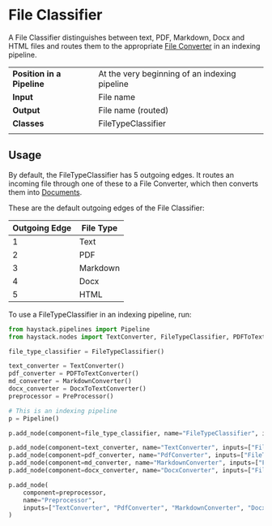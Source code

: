 # File Classifier

A File Classifier distinguishes between text, PDF, Markdown, Docx and HTML files and routes them to the appropriate [File Converter](/pipeline_nodes/v1.7.0/file-converters) in an indexing pipeline.

|||
|-------------|-----------------------------------------------------------------------------------------------------------------------------------------------------------------------------|
|__Position in a Pipeline__| At the very beginning of an indexing pipeline |
|__Input__       | File name                                                                                                                                                                  |
|__Output__      | File name (routed)                                                                                                             |
|__Classes__     | FileTypeClassifier                                                                                                           |
|||

## Usage

By default, the FileTypeClassifier has 5 outgoing edges.
It routes an incoming file through one of these to a File Converter,
which then converts them into [Documents](/components/v1.7.0/documents-answers-labels#document).

These are the default outgoing edges of the File Classifier:

| Outgoing Edge | File Type |
|---------------|-----------|
| 1             | Text      |
| 2             | PDF       |
| 3             | Markdown  |
| 4             | Docx      |
| 5             | HTML      |

To use a FileTypeClassifier in an indexing pipeline, run:

```python
from haystack.pipelines import Pipeline
from haystack.nodes import TextConverter, FileTypeClassifier, PDFToTextConverter, MarkdownConverter, DocxToTextConverter, PreProcessor

file_type_classifier = FileTypeClassifier()

text_converter = TextConverter()
pdf_converter = PDFToTextConverter()
md_converter = MarkdownConverter()
docx_converter = DocxToTextConverter()
preprocessor = PreProcessor()

# This is an indexing pipeline
p = Pipeline()

p.add_node(component=file_type_classifier, name="FileTypeClassifier", inputs=["File"])

p.add_node(component=text_converter, name="TextConverter", inputs=["FileTypeClassifier.output_1"])
p.add_node(component=pdf_converter, name="PdfConverter", inputs=["FileTypeClassifier.output_2"])
p.add_node(component=md_converter, name="MarkdownConverter", inputs=["FileTypeClassifier.output_3"])
p.add_node(component=docx_converter, name="DocxConverter", inputs=["FileTypeClassifier.output_4"])

p.add_node(
    component=preprocessor,
    name="Preprocessor",
    inputs=["TextConverter", "PdfConverter", "MarkdownConverter", "DocxConverter"],
)
```